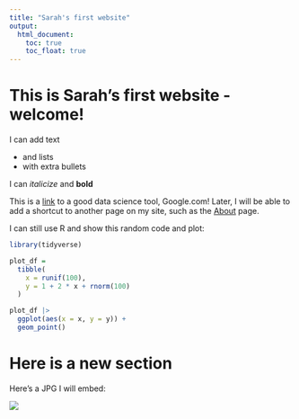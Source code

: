 ```yaml
---
title: "Sarah's first website"
output: 
  html_document:
    toc: true
    toc_float: true
---
```


# This is Sarah's first website - welcome!

I can add text

* and lists
* with extra bullets

I can *italicize* and **bold**

This is a [link](https://www.google.com) to a good data science tool, Google.com!
Later, I will be able to add a shortcut to another page on my site, such as the [About](about.html) page.

I can still use R and show this random code and plot:
```r
library(tidyverse)

plot_df =
  tibble(
    x = runif(100),
    y = 1 + 2 * x + rnorm(100)
  )

plot_df |>
  ggplot(aes(x = x, y = y)) +
  geom_point()
```

# Here is a new section

Here's a JPG I will embed:

![](images/ted.gif)
